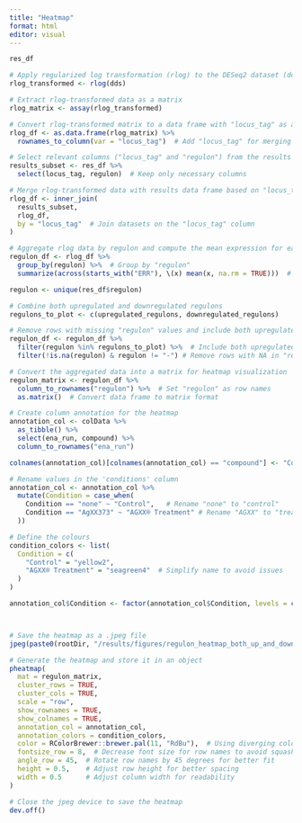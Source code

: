 ```yaml
---
title: "Heatmap"
format: html
editor: visual
---
```


```r
res_df
```


```r

# Apply regularized log transformation (rlog) to the DESeq2 dataset (dds)
rlog_transformed <- rlog(dds)

# Extract rlog-transformed data as a matrix
rlog_matrix <- assay(rlog_transformed)

# Convert rlog-transformed matrix to a data frame with "locus_tag" as a column
rlog_df <- as.data.frame(rlog_matrix) %>%
  rownames_to_column(var = "locus_tag")  # Add "locus_tag" for merging with other data

# Select relevant columns ("locus_tag" and "regulon") from the results data frame
results_subset <- res_df %>%
  select(locus_tag, regulon)  # Keep only necessary columns

# Merge rlog-transformed data with results data frame based on "locus_tag"
rlog_df <- inner_join(
  results_subset, 
  rlog_df, 
  by = "locus_tag"  # Join datasets on the "locus_tag" column
)

# Aggregate rlog data by regulon and compute the mean expression for each sample
regulon_df <- rlog_df %>%
  group_by(regulon) %>%  # Group by "regulon"
  summarize(across(starts_with("ERR"), \(x) mean(x, na.rm = TRUE)))  # Compute mean for samples

regulon <- unique(res_df$regulon)

# Combine both upregulated and downregulated regulons
regulons_to_plot <- c(upregulated_regulons, downregulated_regulons)

# Remove rows with missing "regulon" values and include both upregulated and downregulated regulons
regulon_df <- regulon_df %>%
  filter(regulon %in% regulons_to_plot) %>%  # Include both upregulated and downregulated regulons
  filter(!is.na(regulon) & regulon != "-") # Remove rows with NA in "regulon"

# Convert the aggregated data into a matrix for heatmap visualization
regulon_matrix <- regulon_df %>%
  column_to_rownames("regulon") %>%  # Set "regulon" as row names
  as.matrix()  # Convert data frame to matrix format

# Create column annotation for the heatmap
annotation_col <- colData %>%
  as_tibble() %>%
  select(ena_run, compound) %>%
  column_to_rownames("ena_run")

colnames(annotation_col)[colnames(annotation_col) == "compound"] <- "Condition"

# Rename values in the 'conditions' column
annotation_col <- annotation_col %>%
  mutate(Condition = case_when(
    Condition == "none" ~ "Control",   # Rename "none" to "control"
    Condition == "AgXX373" ~ "AGXX® Treatment" # Rename "AGXX" to "treatment"
  ))

# Define the colours
condition_colors <- list(
  Condition = c(
    "Control" = "yellow2", 
    "AGXX® Treatment" = "seagreen4"  # Simplify name to avoid issues
  )
)

annotation_col$Condition <- factor(annotation_col$Condition, levels = c("Control", "AGXX® Treatment"))



# Save the heatmap as a .jpeg file
jpeg(paste0(rootDir, "/results/figures/regulon_heatmap_both_up_and_down.jpg"), width = 12, height = 8, units = "in", res = 300)  # Adjusted size for better display

# Generate the heatmap and store it in an object
pheatmap(
  mat = regulon_matrix, 
  cluster_rows = TRUE,
  cluster_cols = TRUE,
  scale = "row", 
  show_rownames = TRUE, 
  show_colnames = TRUE,
  annotation_col = annotation_col,
  annotation_colors = condition_colors,
  color = RColorBrewer::brewer.pal(11, "RdBu"),  # Using diverging color palette
  fontsize_row = 8,  # Decrease font size for row names to avoid squashing
  angle_row = 45,  # Rotate row names by 45 degrees for better fit
  height = 0.5,    # Adjust row height for better spacing
  width = 0.5      # Adjust column width for readability
)

# Close the jpeg device to save the heatmap
dev.off()
```

